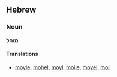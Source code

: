 ==Hebrew==
===Noun===
'''מוהל'''

====Translations====
*[[moyle]], [[mohel]], [[moyl]], [[moile]], [[moyel]], [[moil]]